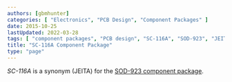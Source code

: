 ```yaml
---
authors: [gbmhunter]
categories: [ "Electronics", "PCB Design", "Component Packages" ]
date: 2015-10-25
lastUpdated: 2022-03-28
tags: [ "component packages", "PCB design", "SC-116A", "SOD-923", "JEITA", "EIAJ" ]
title: "SC-116A Component Package"
type: "page"
---
```



_SC-116A_ is a synonym (JEITA) for the [SOD-923 component package](/pcb-design/component-packages/sod-923-component-package).
